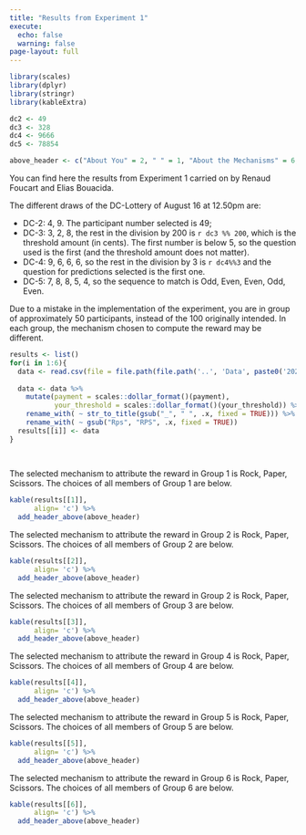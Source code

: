 ```yaml
---
title: "Results from Experiment 1"
execute: 
  echo: false
  warning: false
page-layout: full
---
```


```r
library(scales)
library(dplyr)
library(stringr)
library(kableExtra)
```


```r

dc2 <- 49
dc3 <- 328
dc4 <- 9666
dc5 <- 78854

above_header <- c("About You" = 2, " " = 1, "About the Mechanisms" = 6,  "Predictions" = 3)
```


You can find here the results from Experiment 1 carried on by Renaud Foucart and Elias Bouacida. 

The different draws of the DC-Lottery of August 16 at 12.50pm are:

- DC-2:  4, 9. The participant number selected is 49;
- DC-3: 3, 2, 8, the rest in the division by 200 is `r dc3 %% 200`, which is the threshold amount (in cents). The first number is below 5, so the question used is the first (and the threshold amount does not matter).
- DC-4: 9, 6, 6, 6, so the rest in the division by 3 is `r dc4%%3` and the question for predictions selected is the first one.
- DC-5: 7, 8, 8, 5, 4, so the sequence to match is Odd, Even, Even, Odd, Even.

Due to a mistake in the implementation of the experiment, you are in group of approximately 50 participants, instead of the 100 originally intended.
In each group, the mechanism chosen to compute the reward may be different.


```r
results <- list()
for(i in 1:6){
  data <- read.csv(file = file.path(file.path('..', 'Data', paste0('2023ResultsExperiment1Group', i,'.csv'))))
  
  data <- data %>% 
    mutate(payment = scales::dollar_format()(payment), 
           your_threshold = scales::dollar_format()(your_threshold)) %>% 
    rename_with( ~ str_to_title(gsub("_", " ", .x, fixed = TRUE))) %>% 
    rename_with( ~ gsub("Rps", "RPS", .x, fixed = TRUE))
  results[[i]] <- data
}  
  
  

```

The selected mechanism to attribute the reward in Group 1 is Rock, Paper, Scissors.
The choices of all members of Group 1 are below.

```r
kable(results[[1]],
      align= 'c') %>% 
  add_header_above(above_header)
```

The selected mechanism to attribute the reward in Group 2 is Rock, Paper, Scissors.
The choices of all members of Group 2 are below.

```r
kable(results[[2]],
      align= 'c') %>% 
  add_header_above(above_header)
```

The selected mechanism to attribute the reward in Group 2 is Rock, Paper, Scissors.
The choices of all members of Group 3 are below.

```r
kable(results[[3]],
      align= 'c') %>% 
  add_header_above(above_header)
```

The selected mechanism to attribute the reward in Group 4 is Rock, Paper, Scissors.
The choices of all members of Group 4 are below.

```r
kable(results[[4]],
      align= 'c') %>% 
  add_header_above(above_header)
```

The selected mechanism to attribute the reward in Group 5 is Rock, Paper, Scissors.
The choices of all members of Group 5 are below.

```r
kable(results[[5]],
      align= 'c') %>% 
  add_header_above(above_header)
```



The selected mechanism to attribute the reward in Group 6 is Rock, Paper, Scissors.
The choices of all members of Group 6 are below.

```r
kable(results[[6]],
      align= 'c') %>% 
  add_header_above(above_header)
```